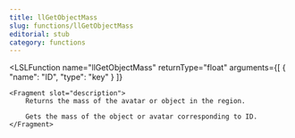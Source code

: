 ```yaml
---
title: llGetObjectMass
slug: functions/llGetObjectMass
editorial: stub
category: functions
---
```


<LSLFunction
	name="llGetObjectMass"
	returnType="float"
	arguments={[
	{
		"name": "ID",
		"type": "key"
	}
]}
>
	<Fragment slot="description">
		Returns the mass of the avatar or object in the region.
		
		Gets the mass of the object or avatar corresponding to ID.
	</Fragment>
</LSLFunction>
